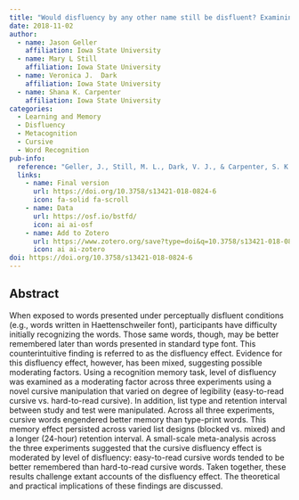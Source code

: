 ```yaml
---
title: "Would disfluency by any other name still be disfluent? Examining the disfluency effect with cursive handwriting"
date: 2018-11-02
author:
  - name: Jason Geller
    affiliation: Iowa State University
  - name: Mary L Still
    affiliation: Iowa State University
  - name: Veronica J.  Dark
    affiliation: Iowa State University
  - name: Shana K. Carpenter
    affiliation: Iowa State University
categories: 
  - Learning and Memory
  - Disfluency
  - Metacognition
  - Cursive
  - Word Recognition
pub-info:
  reference: "Geller, J., Still, M. L., Dark, V. J., & Carpenter, S. K. (2018). Would disfluency by any other name still be disfluent? Examining the disfluency effect with cursive handwriting. Memory & cognition, 46(7), 1109–1126. https://doi.org/10.3758/s13421-018-0824-6"
  links:
    - name: Final version
      url: https://doi.org/10.3758/s13421-018-0824-6
      icon: fa-solid fa-scroll
    - name: Data
      url: https://osf.io/bstfd/
      icon: ai ai-osf
    - name: Add to Zotero
      url: https://www.zotero.org/save?type=doi&q=10.3758/s13421-018-0824-6
      icon: ai ai-zotero
doi: https://doi.org/10.3758/s13421-018-0824-6
---
```


## Abstract

When exposed to words presented under perceptually disfluent conditions (e.g., words written in Haettenschweiler font), participants have difficulty initially recognizing the words. Those same words, though, may be better remembered later than words presented in standard type font. This counterintuitive finding is referred to as the disfluency effect. Evidence for this disfluency effect, however, has been mixed, suggesting possible moderating factors. Using a recognition memory task, level of disfluency was examined as a moderating factor across three experiments using a novel cursive manipulation that varied on degree of legibility (easy-to-read cursive vs. hard-to-read cursive). In addition, list type and retention interval between study and test were manipulated. Across all three experiments, cursive words engendered better memory than type-print words. This memory effect persisted across varied list designs (blocked vs. mixed) and a longer (24-hour) retention interval. A small-scale meta-analysis across the three experiments suggested that the cursive disfluency effect is moderated by level of disfluency: easy-to-read cursive words tended to be better remembered than hard-to-read cursive words. Taken together, these results challenge extant accounts of the disfluency effect. The theoretical and practical implications of these findings are discussed.
